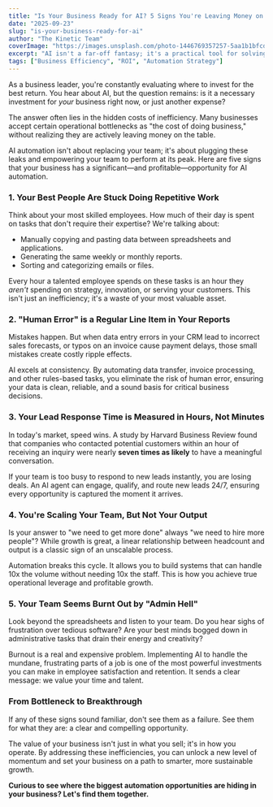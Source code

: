 ```yaml
---
title: "Is Your Business Ready for AI? 5 Signs You're Leaving Money on the Table."
date: "2025-09-23"
slug: "is-your-business-ready-for-ai"
author: "The Kinetic Team"
coverImage: "https://images.unsplash.com/photo-1446769357257-5aa1b1bfcd65?q=80&w=1170&auto=format&fit=crop&ixlib=rb-4.1.0&ixid=M3wxMjA3fDB8MHxwaG90by1wYWdlfHx8fGVufDB8fHx8fA%3D%3D"
excerpt: "AI isn't a far-off fantasy; it's a practical tool for solving today's business challenges. Discover the five common bottlenecks that signal a major opportunity for automation."
tags: ["Business Efficiency", "ROI", "Automation Strategy"]
---
```


As a business leader, you're constantly evaluating where to invest for the best return. You hear about AI, but the question remains: is it a necessary investment for _your_ business right now, or just another expense?

The answer often lies in the hidden costs of inefficiency. Many businesses accept certain operational bottlenecks as "the cost of doing business," without realizing they are actively leaving money on the table.

AI automation isn't about replacing your team; it's about plugging these leaks and empowering your team to perform at its peak. Here are five signs that your business has a significant—and profitable—opportunity for AI automation.

### 1. Your Best People Are Stuck Doing Repetitive Work

Think about your most skilled employees. How much of their day is spent on tasks that don't require their expertise? We're talking about:

- Manually copying and pasting data between spreadsheets and applications.
- Generating the same weekly or monthly reports.
- Sorting and categorizing emails or files.

Every hour a talented employee spends on these tasks is an hour they _aren't_ spending on strategy, innovation, or serving your customers. This isn't just an inefficiency; it's a waste of your most valuable asset.

### 2. "Human Error" is a Regular Line Item in Your Reports

Mistakes happen. But when data entry errors in your CRM lead to incorrect sales forecasts, or typos on an invoice cause payment delays, those small mistakes create costly ripple effects.

AI excels at consistency. By automating data transfer, invoice processing, and other rules-based tasks, you eliminate the risk of human error, ensuring your data is clean, reliable, and a sound basis for critical business decisions.

### 3. Your Lead Response Time is Measured in Hours, Not Minutes

In today's market, speed wins. A study by Harvard Business Review found that companies who contacted potential customers within an hour of receiving an inquiry were nearly **seven times as likely** to have a meaningful conversation.

If your team is too busy to respond to new leads instantly, you are losing deals. An AI agent can engage, qualify, and route new leads 24/7, ensuring every opportunity is captured the moment it arrives.

### 4. You're Scaling Your Team, But Not Your Output

Is your answer to "we need to get more done" always "we need to hire more people"? While growth is great, a linear relationship between headcount and output is a classic sign of an unscalable process.

Automation breaks this cycle. It allows you to build systems that can handle 10x the volume without needing 10x the staff. This is how you achieve true operational leverage and profitable growth.

### 5. Your Team Seems Burnt Out by "Admin Hell"

Look beyond the spreadsheets and listen to your team. Do you hear sighs of frustration over tedious software? Are your best minds bogged down in administrative tasks that drain their energy and creativity?

Burnout is a real and expensive problem. Implementing AI to handle the mundane, frustrating parts of a job is one of the most powerful investments you can make in employee satisfaction and retention. It sends a clear message: we value your time and talent.

### From Bottleneck to Breakthrough

If any of these signs sound familiar, don't see them as a failure. See them for what they are: a clear and compelling opportunity.

The value of your business isn't just in what you sell; it's in how you operate. By addressing these inefficiencies, you can unlock a new level of momentum and set your business on a path to smarter, more sustainable growth.

**Curious to see where the biggest automation opportunities are hiding in your business? Let's find them together.**
